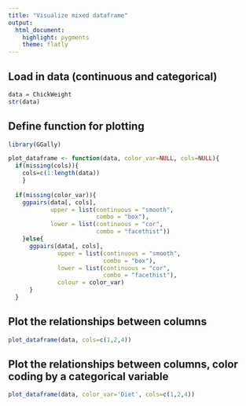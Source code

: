 ```yaml
---
title: "Visualize mixed dataframe"
output:
  html_document:
    highlight: pygments
    theme: flatly
---
```


Load in data (continuous and categorical)
-------------
```r
data = ChickWeight
str(data)
```

## Define function for plotting
```r
library(GGally)

plot_dataframe <- function(data, color_var=NULL, cols=NULL){
  if(missing(cols)){
    cols=c(1:length(data))
    }
  
  if(missing(color_var)){
    ggpairs(data[, cols], 
            upper = list(continuous = "smooth", 
                         combo = "box"),
            lower = list(continuous = "cor", 
                         combo = "facethist"))
    }else{
      ggpairs(data[, cols], 
              upper = list(continuous = "smooth", 
                           combo = "box"),
              lower = list(continuous = "cor", 
                           combo = "facethist"),
              colour = color_var)
      }
  }

```

## Plot the relationships between columns
```r
plot_dataframe(data, cols=c(1,2,4))
```

## Plot the relationships between columns, color coding by a categorical variable
```r
plot_dataframe(data, color_var='Diet', cols=c(1,2,4))
```

